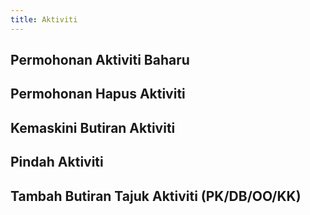 ```yaml
---
title: Aktiviti
---
```

## Permohonan Aktiviti Baharu

## Permohonan Hapus Aktiviti

## Kemaskini Butiran Aktiviti

## Pindah Aktiviti

## Tambah Butiran Tajuk Aktiviti (PK/DB/OO/KK)

